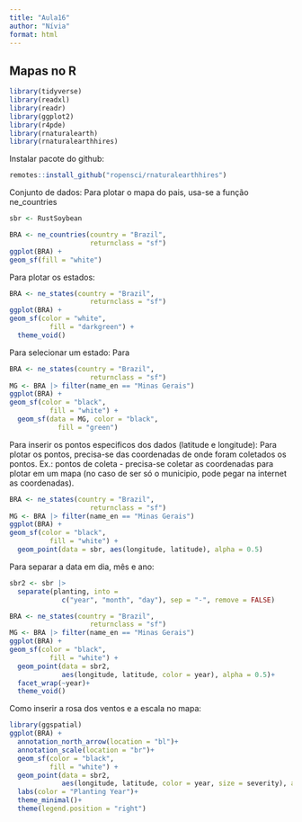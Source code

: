 ```yaml
---
title: "Aula16"
author: "Nívia"
format: html
---
```


## Mapas no R

```r
library(tidyverse)
library(readxl)
library(readr)
library(ggplot2)
library(r4pde)
library(rnaturalearth)
library(rnaturalearthhires)
```

Instalar pacote do github:

```r
remotes::install_github("ropensci/rnaturalearthhires")
```

Conjunto de dados: Para plotar o mapa do pais, usa-se a função ne_countries

```r
sbr <- RustSoybean

BRA <- ne_countries(country = "Brazil", 
                    returnclass = "sf")
ggplot(BRA) +
geom_sf(fill = "white")
```

Para plotar os estados:

```r
BRA <- ne_states(country = "Brazil", 
                    returnclass = "sf")
ggplot(BRA) +
geom_sf(color = "white",
          fill = "darkgreen") +
  theme_void()
```

Para selecionar um estado: Para

```r
BRA <- ne_states(country = "Brazil", 
                    returnclass = "sf")
MG <- BRA |> filter(name_en == "Minas Gerais")
ggplot(BRA) +
geom_sf(color = "black",
          fill = "white") +
  geom_sf(data = MG, color = "black",
            fill = "green")
```

Para inserir os pontos especificos dos dados (latitude e longitude): Para plotar os pontos, precisa-se das coordenadas de onde foram coletados os pontos. Ex.: pontos de coleta - precisa-se coletar as coordenadas para plotar em um mapa (no caso de ser só o municipio, pode pegar na internet as coordenadas).

```r
BRA <- ne_states(country = "Brazil", 
                    returnclass = "sf")
MG <- BRA |> filter(name_en == "Minas Gerais")
ggplot(BRA) +
geom_sf(color = "black",
          fill = "white") +
  geom_point(data = sbr, aes(longitude, latitude), alpha = 0.5)
```

Para separar a data em dia, mês e ano:

```r
sbr2 <- sbr |>
  separate(planting, into = 
             c("year", "month", "day"), sep = "-", remove = FALSE)

BRA <- ne_states(country = "Brazil", 
                    returnclass = "sf")
MG <- BRA |> filter(name_en == "Minas Gerais")
ggplot(BRA) +
geom_sf(color = "black",
          fill = "white") +
  geom_point(data = sbr2,
             aes(longitude, latitude, color = year), alpha = 0.5)+
  facet_wrap(~year)+
  theme_void()
```

Como inserir a rosa dos ventos e a escala no mapa:

```r
library(ggspatial)
ggplot(BRA) +
  annotation_north_arrow(location = "bl")+
  annotation_scale(location = "br")+
  geom_sf(color = "black",
          fill = "white") +
  geom_point(data = sbr2,
             aes(longitude, latitude, color = year, size = severity), alpha = 0.5)+
  labs(color = "Planting Year")+
  theme_minimal()+
  theme(legend.position = "right")
```
